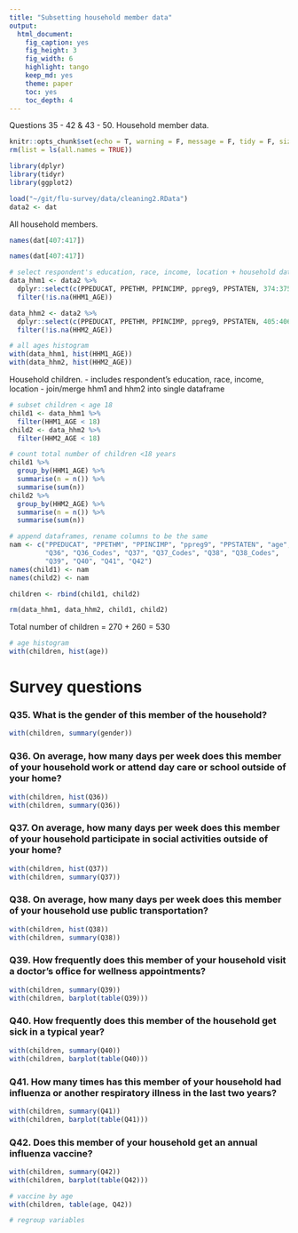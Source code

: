 ```yaml
---
title: "Subsetting household member data"
output:
  html_document:
    fig_caption: yes
    fig_height: 3
    fig_width: 6
    highlight: tango
    keep_md: yes
    theme: paper
    toc: yes
    toc_depth: 4
---
```


Questions 35 - 42 & 43 - 50.
Household member data.

```r
knitr::opts_chunk$set(echo = T, warning = F, message = F, tidy = F, size = "small")
rm(list = ls(all.names = TRUE))

library(dplyr)
library(tidyr)
library(ggplot2)

load("~/git/flu-survey/data/cleaning2.RData")
data2 <- dat
```

All household members.

```r
names(dat[407:417])

names(dat[407:417])

# select respondent's education, race, income, location + household data
data_hhm1 <- data2 %>%
  dplyr::select(c(PPEDUCAT, PPETHM, PPINCIMP, ppreg9, PPSTATEN, 374:375, 407:417)) %>%
  filter(!is.na(HHM1_AGE))

data_hhm2 <- data2 %>%
  dplyr::select(c(PPEDUCAT, PPETHM, PPINCIMP, ppreg9, PPSTATEN, 405:406, 418:428)) %>%
  filter(!is.na(HHM2_AGE))

# all ages histogram
with(data_hhm1, hist(HHM1_AGE))
with(data_hhm2, hist(HHM2_AGE))

```

Household children.
- includes respondent's education, race, income, location
- join/merge hhm1 and hhm2 into single dataframe

```r
# subset children < age 18
child1 <- data_hhm1 %>%
  filter(HHM1_AGE < 18)
child2 <- data_hhm2 %>%
  filter(HHM2_AGE < 18)

# count total number of children <18 years
child1 %>%
  group_by(HHM1_AGE) %>%
  summarise(n = n()) %>%
  summarise(sum(n))
child2 %>%
  group_by(HHM2_AGE) %>%
  summarise(n = n()) %>%
  summarise(sum(n))

# append dataframes, rename columns to be the same
nam <- c("PPEDUCAT", "PPETHM", "PPINCIMP", "ppreg9", "PPSTATEN", "age", "name", "gender",
         "Q36", "Q36_Codes", "Q37", "Q37_Codes", "Q38", "Q38_Codes",
         "Q39", "Q40", "Q41", "Q42")
names(child1) <- nam
names(child2) <- nam

children <- rbind(child1, child2)

rm(data_hhm1, data_hhm2, child1, child2)
```

Total number of children = 270 + 260 = 530

```r
# age histogram
with(children, hist(age))
```




# Survey questions
### Q35. What is the gender of this member of the household?


```r
with(children, summary(gender))

```

### Q36. On average, how many days per week does this member of your household work or attend day care or school outside of your home?

```r
with(children, hist(Q36))
with(children, summary(Q36))

```

### Q37. On average, how many days per week does this member of your household participate in social activities outside of your home?

```r
with(children, hist(Q37))
with(children, summary(Q37))

```

### Q38. On average, how many days per week does this member of your household use public transportation?

```r
with(children, hist(Q38))
with(children, summary(Q38))

```

### Q39. How frequently does this member of your household visit a doctor's office for wellness appointments?

```r
with(children, summary(Q39))
with(children, barplot(table(Q39)))

```

### Q40. How frequently does this member of the household get sick in a typical year?

```r
with(children, summary(Q40))
with(children, barplot(table(Q40)))

```


### Q41. How many times has this member of your household had influenza or another respiratory illness in the last two years?


```r
with(children, summary(Q41))
with(children, barplot(table(Q41)))

```


### Q42. Does this member of your household get an annual influenza vaccine?


```r
with(children, summary(Q42))
with(children, barplot(table(Q42)))

# vaccine by age
with(children, table(age, Q42))

# regroup variables


```



